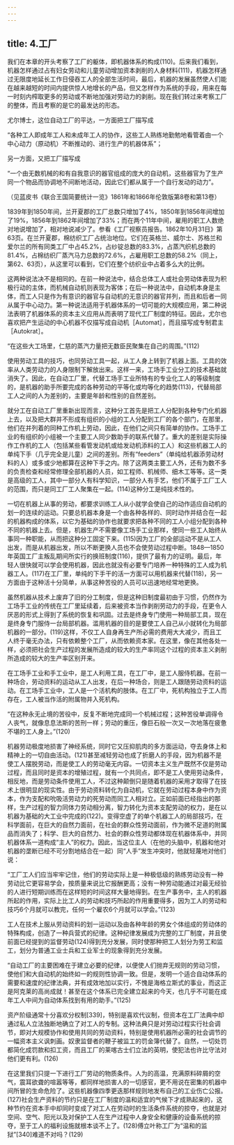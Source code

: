 ```yaml
---
---
---
```

title: 4.工厂
---






我们在本章的开头考察了工厂的躯体，即机器体系的构成(110)。后来我们看到，机器怎样通过占有妇女劳动和儿童劳动增加资本剥削的人身材料(111)，机器怎样通过无限度地延长工作日侵吞工人的全部生活时间，最后，机器的发展虽然使人们能在越来越短的时间内提供惊人地增长的产品，但又怎样作为系统的手段，用来在每一时刻内榨取更多的劳动或不断地加强对劳动力的剥削。现在我们转过来考察工厂的整体，而且考察的是它的最发达的形态。

尤尔博士，这位自动工厂的平达，一方面把工厂描写成

“各种工人即成年工人和未成年工人的协作，这些工人熟练地勤勉地看管着由一个中心动力（原动机）不断推动的、进行生产的机器体系”；

另一方面，又把工厂描写成

“一个由无数机械的和有自我意识的器官组成的庞大的自动机，这些器官为了生产同一个物品而协调地不间断地活动，因此它们都从属于一个自行发动的动力”。

（见蓝皮书《联合王国简要统计一览》1861年和1866年伦敦版第8卷和第13卷）

1839年到1850年间，兰开夏郡的工厂总数只增加了4%，1850年到1856年间增加了19%，1856年到1862年间增加了33%；而在两个11年中间，雇用的职工人数绝对地说增加了，相对地说减少了。参看《工厂视察员报告。1862年10月31日》第63页。在兰开夏郡，棉纺织工厂占统治地位。它们在英格兰、威尔士、苏格兰和爱尔兰的所有同类工厂中占45.2%，占纱锭总数的83.3%，占蒸汽织机总数的81.4%，占棉纺织厂蒸汽马力总数的72.6%，占雇用职工总数的58.2%（同上，第62、63页），从这里可以看到，它们在整个纺织业中占着多么大的比例。

这两种说法决不是相同的。在前一种说法中，结合总体工人或社会劳动体表现为积极行动的主体，而机械自动机则表现为客体；在后一种说法中，自动机本身是主体，而工人只是作为有意识的器官与自动机的无意识的器官并列，而且和后者一同从属于中心动力。第一种说法适用于机器体系的一切可能的大规模应用，第二种说法表明了机器体系的资本主义应用从而表明了现代工厂制度的特征。因此，尤尔也喜欢把产生运动的中心机器不仅描写成自动机［Automat］，而且描写成专制君主［Autokrat］。

“在这些大工场里，仁慈的蒸汽力量把无数臣民聚集在自己的周围。”(112)

使用劳动工具的技巧，也同劳动工具一起，从工人身上转到了机器上面。工具的效率从人类劳动力的人身限制下解放出来。这样一来，工场手工业分工的技术基础就消失了。因此，在自动工厂里，代替工场手工业所特有的专业化工人的等级制度的，是机器的助手所要完成的各种劳动的平等化或均等化的趋势(113)，代替局部工人之间的人为差别的，主要是年龄和性别的自然差别。

就分工在自动工厂里重新出现而言，这种分工首先是把工人分配到各种专门化机器上去，以及把大群并不形成有组织的小组的工人分配到工厂的各个部门，在那里，他们在并列着的同种工作机上劳动，因此，在他们之间只有简单的协作。工场手工业的有组织的小组被一个主要工人同少数助手的联系代替了。重大的差别是实际操作工作机的工人（包括某些看管发动机或给发动机添料的工人）和这些机器工人的单纯下手（几乎完全是儿童）之间的差别。所有“feeders”（单纯给机器添劳动材料的人）或多或少地都算在这种下手之内。除了这两类主要工人外，还有为数不多的负责检查和经常修理全部机器的人员，如工程师、机械师、细木工等等。这一类是高级的工人，其中一部分人有科学知识，一部分人有手艺，他们不属于工厂工人的范围，而只是同工厂工人聚集在一起。(114)这种分工是纯技术性的。

一切在机器上从事的劳动，都要求训练工人从小就学会使自己的动作适应自动机的划一的连续的运动。只要总机器本身是一个由各种各样的、同时动作并结合在一起的机器构成的体系，以它为基础的协作也就要求把各种不同的工人小组分配到各种不同的机器上去。但是，机器生产不需要像工场手工业那样，使同一些工人始终从事同一种职能，从而把这种分工固定下来。(115)因为工厂的全部运动不是从工人出发，而是从机器出发，所以不断更换人员也不会使劳动过程中断。1848—1850年英国工厂主叛乱期间所实行的换班制度(116)，提供了最有力的证明。最后，年轻人很快就可以学会使用机器，因此也就没有必要专门培养一种特殊的工人成为机器工人。(117)在工厂里，单纯的下手干的活一方面可以用机器来代替(118)，另一方面由于这种活十分简单，从事这种苦役的人员可以迅速地经常地更换。

虽然机器从技术上废弃了旧的分工制度，但是这种旧制度最初由于习惯，仍然作为工场手工业的传统在工厂里延续着，后来被资本当作剥削劳动力的手段，在更令人厌恶的形式上得到了系统的恢复和巩固。过去是终身专门使用一种局部工具，现在是终身专门服侍一台局部机器。滥用机器的目的是要使工人自己从小就转化为局部机器的一部分。(119)这样，不仅工人自身再生产所必需的费用大大减少，而且工人终于毫无办法，只有依赖整个工厂，从而依赖资本家。在这里，像在其他各处一样，必须把社会生产过程的发展所造成的较大的生产率同这个过程的资本主义剥削所造成的较大的生产率区别开来。

在工场手工业和手工业中，是工人利用工具，在工厂中，是工人服侍机器。在前一种场合，劳动资料的运动从工人出发，在后一种场合，则是工人跟随劳动资料的运动。在工场手工业中，工人是一个活机构的肢体。在工厂中，死机构独立于工人而存在，工人被当作活的附属物并入死机构。

“在这种永无止境的苦役中，反复不断地完成同一个机械过程；这种苦役单调得令人丧气，就像息息法斯的苦刑一样；劳动的重压，像巨石般一次又一次地落在疲惫不堪的工人身上。”(120)

机器劳动极度地损害了神经系统，同时它又压抑肌肉的多方面运动，夺去身体上和精神上的一切自由活动。(121)甚至减轻劳动也成了折磨人的手段，因为机器不是使工人摆脱劳动，而是使工人的劳动毫无内容。一切资本主义生产既然不仅是劳动过程，而且同时是资本的增殖过程，就有一个共同点，即不是工人使用劳动条件，相反地，而是劳动条件使用工人，不过这种颠倒只是随着机器的采用才取得了在技术上很明显的现实性。由于劳动资料转化为自动机，它就在劳动过程本身中作为资本，作为支配和吮吸活劳动力的死劳动而同工人相对立。正如前面已经指出的那样，生产过程的智力同体力劳动相分离，智力转化为资本支配劳动的权力，是在以机器为基础的大工业中完成的(122)。变得空虚了的单个机器工人的局部技巧，在科学面前，在巨大的自然力面前，在社会的群众性劳动面前，作为微不足道的附属品而消失了；科学、巨大的自然力、社会的群众性劳动都体现在机器体系中，并同机器体系一道构成“主人”的权力。因此，当这位主人（在他的头脑中，机器和他对机器的垄断已经不可分割地结合在一起）同“人手”发生冲突时，他就轻蔑地对他们说：

“工厂工人们应当牢牢记住，他们的劳动实际上是一种极低级的熟练劳动没有一种劳动比它更容易学会，按质量来说比它报酬更高；没有一种劳动能通过对最无经验的人进行短期训练而在这样短的时间这样大量地得到。在生产事务中，主人的机器所起的作用，实际上比工人的劳动和技巧所起的作用重要得多，因为工人的劳动和技巧6个月就可以教完，任何一个雇农6个月就可以学会。”(123)

工人在技术上服从劳动资料的划一运动以及由各种年龄的男女个体组成的劳动体的特殊构成，创造了一种兵营式的纪律。这种纪律发展成为完整的工厂制度，并且使前面已经提到的监督劳动(124)得到充分发展，同时使那种把工人划分为劳工和监工，划分为普通工业士兵和工业军士的现象得到充分发展。

“自动工厂的主要困难在于建立必要的纪律，以便使人们抛弃无规则的劳动习惯，使他们和大自动机的始终如一的规则性协调一致。但是，发明一个适合自动体系的需要和速度的纪律法典，并有成效地加以实行，不愧是海格立斯式的事业，而这正是阿克莱的高尚成就！甚至在这个体系已完全建立起来的今天，也几乎不可能在成年工人中间为自动体系找到有用的助手。”(125)

资产阶级通常十分喜欢分权制[339]，特别是喜欢代议制，但资本在工厂法典中却通过私人立法独断地确立了对工人的专制。这种法典只是对劳动过程实行社会调节，即对大规模协作和使用共同的劳动资料，特别是使用机器所必需的社会调节的一幅资本主义讽刺画。奴隶监督者的鞭子被监工的罚金簿代替了。自然，一切处罚都简化成罚款和扣工资，而且工厂的莱喀古士们立法的英明，使犯法也许比守法对他们更有利。(126)

在这里我们只提一下进行工厂劳动的物质条件。人为的高温，充满原料碎屑的空气，震耳欲聋的喧嚣等等，都同样地损害人的一切感官，更不用说在密集的机器中间所冒的生命危险了。这些机器像四季更迭那样规则地发布自己的工业伤亡公报。(127)社会生产资料的节约只是在工厂制度的温和适宜的气候下才成熟起来的，这种节约在资本手中却同时变成了对工人在劳动时的生活条件系统的掠夺，也就是对空间、空气、阳光以及对保护工人在生产过程中人身安全和健康的设备系统的掠夺，至于工人的福利设施就根本谈不上了。(128)傅立叶称工厂为“温和的监狱”[340]难道不对吗？(129)